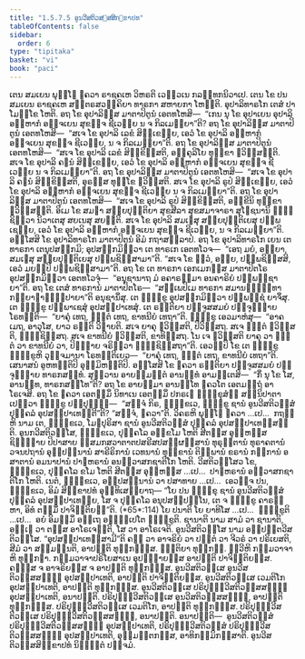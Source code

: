 ```yaml
---
title: "1.5.7.5 ອູນວີສຕິວສ຺ສສິກ຺ຂາປທ"
tableOfContents: false
sidebar:
  order: 6
type: "tipitaka"
basket: "vi"
book: "paci"
---
```



<DynamicBreadcrumb />

<Division number="402" book="paci">

<Paragraph number="1212" book="paci">
ເຕນ ສມເຍນ ພຸທ຺ໂຘ ຠຄວາ ຣາຊຄເຫ ວິຫຣຕິ ເວຬຸວເນ ກລນ຺ທກນິວາເປ. ເຕນ ໂຂ ປນ ສມເຍນ ຣາຊຄເຫ ສຕ຺ຕຣສວຄ຺ຄິຍາ ທາຣກາ ສຫາຍກາ ໂຫນ຺ຕິ. ອຸປາລິທາຣໂກ ເຕສໍ ປາໂມກ຺ໂຂ ໂຫຕິ. ອຖ ໂຂ ອຸປາລິສ຺ສ ມາຕາປິຕູນໍ ເອຕທໂຫສິ—  “ເກນ ນຸ ໂຂ ອຸປາເຍນ ອຸປາລິ ອມ຺ຫາກໍ ອຈ຺ຈເຍນ ສຸຂຎ຺ຈ ຊີເວຍ຺ຍ ນ ຈ ກິລເມຍ຺ຍາ”ຕິ? ອຖ ໂຂ ອຸປາລິສ຺ສ ມາຕາປິຕູນໍ ເອຕທໂຫສິ—  “ສເຈ ໂຂ ອຸປາລິ ເລຂໍ ສິກ຺ເຂຍ຺ຍ, ເອວໍ ໂຂ ອຸປາລິ ອມ຺ຫາກໍ ອຈ຺ຈເຍນ ສຸຂຎ຺ຈ ຊີເວຍ຺ຍ, ນ ຈ ກິລເມຍ຺ຍາ”ຕິ. ອຖ ໂຂ ອຸປາລິສ຺ສ ມາຕາປິຕູນໍ ເອຕທໂຫສິ—  “ສເຈ ໂຂ ອຸປາລິ ເລຂໍ ສິກ຺ຂິສ຺ສຕິ, ອງ຺ຄຸລິໂຍ ທຸກ຺ຂາ ຠວິສ຺ສນ຺ຕິ. ສເຈ ໂຂ ອຸປາລິ ຄຓນໍ ສິກ຺ເຂຍ຺ຍ, ເອວໍ ໂຂ ອຸປາລິ ອມ຺ຫາກໍ ອຈ຺ຈເຍນ ສຸຂຎ຺ຈ ຊີເວຍ຺ຍ ນ ຈ ກິລເມຍ຺ຍາ”ຕິ. ອຖ ໂຂ ອຸປາລິສ຺ສ ມາຕາປິຕູນໍ ເອຕທໂຫສິ—  “ສເຈ ໂຂ ອຸປາລິ ຄຓນໍ ສິກ຺ຂິສ຺ສຕິ, ອຸຣສ຺ສ ທຸກ຺ໂຂ ຠວິສ຺ສຕິ. ສເຈ ໂຂ ອຸປາລິ ຣູປໍ ສິກ຺ເຂຍ຺ຍ, ເອວໍ ໂຂ ອຸປາລິ ອມ຺ຫາກໍ ອຈ຺ຈເຍນ ສຸຂຎ຺ຈ ຊີເວຍ຺ຍ ນ ຈ ກິລເມຍ຺ຍາ”ຕິ. ອຖ ໂຂ ອຸປາລິສ຺ສ ມາຕາປິຕູນໍ ເອຕທໂຫສິ—  “ສເຈ ໂຂ ອຸປາລິ ຣູປໍ ສິກ຺ຂິສ຺ສຕິ, ອກ຺ຂີນິ ທຸກ຺ຂາ ຠວິສ຺ສນ຺ຕິ. ອິເມ ໂຂ ສມຓາ ສກ຺ຍປຸຕ຺ຕິຍາ ສຸຂສີລາ ສຸຂສມາຈາຣາ ສຸໂຠຊນານິ ຠຸຎ຺ຊິຕ຺ວາ ນິວາເຕສຸ ສຍເນສຸ ສຍນ຺ຕິ. ສເຈ ໂຂ ອຸປາລິ ສມເຓສຸ ສກ຺ຍປຸຕ຺ຕິເຍສຸ ປພ຺ພເຊຍ຺ຍ, ເອວໍ ໂຂ ອຸປາລິ ອມ຺ຫາກໍ ອຈ຺ຈເຍນ ສຸຂຎ຺ຈ ຊີເວຍ຺ຍ, ນ ຈ ກິລເມຍ຺ຍາ”ຕິ.
</Paragraph>

<Paragraph number="1213" book="paci">
ອສ຺ໂສສິ ໂຂ ອຸປາລິທາຣໂກ ມາຕາປິຕູນໍ ອິມໍ ກຖາສລ຺ລາປໍ. ອຖ ໂຂ ອຸປາລິທາຣໂກ ເຍນ ເຕ ທາຣກາ ເຕນຸປສງ຺ກມິ; ອຸປສງ຺ກມິຕ຺ວາ ເຕ ທາຣເກ ເອຕທໂວຈ—  “ເອຖ ມຍໍ, ອຍ຺ຍາ, ສມເຓສຸ ສກ຺ຍປຸຕ຺ຕິເຍສຸ ປພ຺ພຊິສ຺ສາມາ”ຕິ. “ສເຈ ໂຂ ຕ຺ວໍ, ອຍ຺ຍ, ປພ຺ພຊິສ຺ສສິ, ເອວໍ ມຍມ຺ປິ ປພ຺ພຊິສ຺ສາມາ”ຕິ. ອຖ ໂຂ ເຕ ທາຣກາ ເອກເມກສ຺ສ ມາຕາປິຕໂຣ ອຸປສງ຺ກມິຕ຺ວາ ເອຕທໂວຈຸໍ—  “ອນຸຊານາຖ ມໍ ອຄາຣສ຺ມາ ອນຄາຣິຍໍ ປພ຺ພຊ຺ຊາຍາ”ຕິ. ອຖ ໂຂ ເຕສໍ ທາຣການໍ ມາຕາປິຕໂຣ—  “ສພ຺ເພປິເມ ທາຣກາ ສມານຈ຺ຉນ຺ທາ ກລ຺ຍາຓາຘິປ຺ປາຍາ”ຕິ ອນຸຊານິໍສຸ. ເຕ ຠິກ຺ຂູ ອຸປສງ຺ກມິຕ຺ວາ ປພ຺ພຊ຺ຊໍ ຍາຈິໍສຸ. ເຕ ຠິກ຺ຂູ ປພ຺ພາເຊສຸໍ ອຸປສມ຺ປາເທສຸໍ. ເຕ ຣຕ຺ຕິຍາ ປຈ຺ຈູສສມຍໍ ປຈ຺ຈຸຏ຺ຐາຍ ໂຣທນ຺ຕິ—  “ຍາຄຸໍ ເທຖ, ຠຕ຺ຕໍ ເທຖ, ຂາທນີຍໍ ເທຖາ”ຕິ. ຠິກ຺ຂູ ເອວມາຫໍສຸ—  “ອາຄເມຖ, ອາວຸໂສ, ຍາວ ຣຕ຺ຕິ ວິຠາຍຕິ. ສເຈ ຍາຄຸ ຠວິສ຺ສຕິ, ປິວິສ຺ສຖ. ສເຈ ຠຕ຺ຕໍ ຠວິສ຺ສຕິ, ຠຸຎ຺ຊິສ຺ສຖ. ສເຈ ຂາທນີຍໍ ຠວິສ຺ສຕິ, ຂາທິສ຺ສຖ. ໂນ ເຈ ຠວິສ຺ສຕິ ຍາຄຸ ວາ ຠຕ຺ຕໍ ວາ ຂາທນີຍໍ ວາ, ປິຓ຺ຑາຍ ຈຣິຕ຺ວາ ຠຸຎ຺ຊິສ຺ສຖາ”ຕິ. ເອວມ຺ປິ ໂຂ ເຕ ຠິກ຺ຂູ ຠິກ຺ຂູຫິ ວຸຈ຺ຈມານາ ໂຣທນ຺ຕິເຍວ—  “ຍາຄຸໍ ເທຖ, ຠຕ຺ຕໍ ເທຖ, ຂາທນີຍໍ ເທຖາ”ຕິ. ເສນາສນໍ ອູຫທນ຺ຕິປິ ອຸມ຺ມິຫນ຺ຕິປິ.
</Paragraph>

<Paragraph number="1214" book="paci">
ອສ຺ໂສສິ ໂຂ ຠຄວາ ຣຕ຺ຕິຍາ ປຈ຺ຈູສສມຍໍ ປຈ຺ຈຸຏ຺ຐາຍ ທາຣກສທ຺ທໍ. ສຸຕ຺ວານ ອາຍສ຺ມນ຺ຕໍ ອານນ຺ທໍ ອາມນ຺ເຕສິ—  “ກິໍ ນຸ ໂຂ ໂສ, ອານນ຺ທ, ທາຣກສທ຺ໂທ”ຕິ? ອຖ ໂຂ ອາຍສ຺ມາ ອານນ຺ໂທ ຠຄວໂຕ ເອຕມຕ຺ຖໍ ອາໂຣເຈສິ. ອຖ ໂຂ ຠຄວາ ເອຕສ຺ມິໍ ນິທາເນ ເອຕສ຺ມິໍ ປກຣເຓ ຠິກ຺ຂຸສໍຆໍ ສນ຺ນິປາຕາເປຕ຺ວາ ຠິກ຺ຂູ ປຏິປຸຈ຺ຉິ—  “ສຈ຺ຈໍ ກິຣ, ຠິກ຺ຂເວ, ຠິກ຺ຂູ ຊານໍ ອູນວີສຕິວສ຺ສໍ ປຸຄ຺ຄລໍ ອຸປສມ຺ປາເທນ຺ຕີ”ຕິ? “ສຈ຺ຈໍ, ຠຄວາ”ຕິ. ວິຄຣຫິ ພຸທ຺ໂຘ ຠຄວາ …ເປ…  ກຖຎ຺ຫິ ນາມ ເຕ, ຠິກ຺ຂເວ, ໂມຆປຸຣິສາ ຊານໍ ອູນວີສຕິວສ຺ສໍ ປຸຄ຺ຄລໍ ອຸປສມ຺ປາເທສ຺ສນ຺ຕິ. ອູນກວີສຕິວສ຺ໂສ, ຠິກ຺ຂເວ, ປຸຄ຺ຄໂລ ອກ຺ຂໂມ ໂຫຕິ ສີຕສ຺ສ ອຸຓ຺ຫສ຺ສ ຊິຆຈ຺ຉາຍ ປິປາສາຍ ຑໍສມກສວາຕາຕປສຣີສປສມ຺ຜສ຺ສານໍ ທຸຣຸຕ຺ຕານໍ ທຸຣາຄຕານໍ ວຈນປຖານໍ ອຸປ຺ປນ຺ນານໍ ສາຣີຣິການໍ ເວທນານໍ ທຸກ຺ຂານໍ ຕິພ຺ພານໍ ຂຣານໍ ກຏຸການໍ ອສາຕານໍ ອມນາປານໍ ປາຓຫຣານໍ ອນຘິວາສກຊາຕິໂກ ໂຫຕິ. ວີສຕິວສ຺ໂສວ ໂຂ, ຠິກ຺ຂເວ, ປຸຄ຺ຄໂລ ຂໂມ ໂຫຕິ ສີຕສ຺ສ ອຸຓ຺ຫສ຺ສ …ເປ…  ປາຓຫຣານໍ ອຘິວາສກຊາຕິໂກ ໂຫຕິ. ເນຕໍ, ຠິກ຺ຂເວ, ອປ຺ປສນ຺ນານໍ ວາ ປສາທາຍ …ເປ…  ເອວຎ຺ຈ ປນ, ຠິກ຺ຂເວ, ອິມໍ ສິກ຺ຂາປທໍ ອຸທ຺ທິເສຍ຺ຍາຖ—
</Paragraph>

</Division>
<Division number="403" book="paci">

<Paragraph number="1215" book="paci">
<Emphasis>“ໂຍ ປນ ຠິກ຺ຂຸ ຊານໍ ອູນວີສຕິວສ຺ສໍ ປຸຄ຺ຄລໍ ອຸປສມ຺ປາເທຍ຺ຍ, ໂສ ຈ ປຸຄ຺ຄໂລ ອນຸປສມ຺ປນ຺ໂນ</Emphasis>, <Emphasis>ເຕ ຈ ຠິກ຺ຂູ ຄາຣຍ຺ຫາ, ອິທໍ ຕສ຺ມິໍ ປາຈິຕ຺ຕິຍນ຺”</Emphasis>ຕິ. (*65*:<Emphasis>114</Emphasis>)
</Paragraph>

</Division>
<Division number="404" book="paci">

<Paragraph number="1216" book="paci">
<Emphasis>ໂຍ ປນາ</Emphasis>ຕິ ໂຍ ຍາທິໂສ …ເປ…  <Emphasis>ຠິກ຺ຂູ</Emphasis>ຕິ …ເປ…  ອຍໍ ອິມສ຺ມິໍ ອຕ຺ເຖ ອຘິປ຺ເປໂຕ ຠິກ຺ຂູຕິ.
</Paragraph>

<Paragraph number="1217" book="paci">
<Emphasis>ຊານາຕິ</Emphasis> ນາມ ສາມໍ ວາ ຊານາຕິ, ອຎ຺ເຎ ວາ ຕສ຺ສ ອາໂຣເຈນ຺ຕິ, ໂສ ວາ ອາໂຣເຈຕິ.
</Paragraph>

<Paragraph number="1218" book="paci">
<Emphasis>ອູນວີສຕິວສ຺ໂສ</Emphasis> ນາມ ອປ຺ປຕ຺ຕວີສຕິວສ຺ໂສ.
</Paragraph>

<Paragraph number="1219" book="paci">
“ອຸປສມ຺ປາເທສ຺ສາມີ”ຕິ ຄຓໍ ວາ ອາຈຣິຍໍ ວາ ປຕ຺ຕໍ ວາ ຈີວຣໍ ວາ ປຣິເຍສຕິ, ສີມໍ ວາ ສມ຺ມນ຺ນຕິ, ອາປຕ຺ຕິ ທຸກ຺ກຏສ຺ສ. ຎຕ຺ຕິຍາ ທຸກ຺ກຏໍ. ທ຺ວີຫິ ກມ຺ມວາຈາຫິ ທຸກ຺ກຏາ. ກມ຺ມວາຈາປຣິໂຍສາເນ ອຸປຊ຺ຌາຍສ຺ສ ອາປຕ຺ຕິ ປາຈິຕ຺ຕິຍສ຺ສ. ຄຓສ຺ສ ຈ ອາຈຣິຍສ຺ສ ຈ ອາປຕ຺ຕິ ທຸກ຺ກຏສ຺ສ.
</Paragraph>

</Division>
<Division number="405" book="paci">

<Paragraph number="1220" book="paci">
ອູນວີສຕິວສ຺ເສ ອູນວີສຕິວສ຺ສສຎ຺ຎີ ອຸປສມ຺ປາເທຕິ, ອາປຕ຺ຕິ ປາຈິຕ຺ຕິຍສ຺ສ. ອູນວີສຕິວສ຺ເສ ເວມຕິໂກ ອຸປສມ຺ປາເທຕິ, ອາປຕ຺ຕິ ທຸກ຺ກຏສ຺ສ. ອູນວີສຕິວສ຺ເສ ປຣິປຸຓ຺ຓວີສຕິວສ຺ສສຎ຺ຎີ ອຸປສມ຺ປາເທຕິ, ອນາປຕ຺ຕິ. ປຣິປຸຓ຺ຓວີສຕິວສ຺ເສ ອູນວີສຕິວສ຺ສສຎ຺ຎີ, ອາປຕ຺ຕິ ທຸກ຺ກຏສ຺ສ. ປຣິປຸຓ຺ຓວີສຕິວສ຺ເສ ເວມຕິໂກ, ອາປຕ຺ຕິ ທຸກ຺ກຏສ຺ສ. ປຣິປຸຓ຺ຓວີສຕິວສ຺ເສ ປຣິປຸຓ຺ຓວີສຕິວສ຺ສສຎ຺ຎີ, ອນາປຕ຺ຕິ.
</Paragraph>

</Division>
<Division number="406" book="paci">

<Paragraph number="1221" book="paci">
ອນາປຕ຺ຕິ—  ອູນວີສຕິວສ຺ສໍ ປຣິປຸຓ຺ຓວີສຕິວສ຺ສສຎ຺ຎີ ອຸປສມ຺ປາເທຕິ, ປຣິປຸຓ຺ຓວີສຕິວສ຺ສໍ ປຣິປຸຓ຺ຓວີສຕິວສ຺ສສຎ຺ຎີ ອຸປສມ຺ປາເທຕິ, ອຸມ຺ມຕ຺ຕກສ຺ສ, ອາທິກມ຺ມິກສ຺ສາຕິ.

</Paragraph>
</Division>

<Paragraph number="1222" type="center" book="paci">
ອູນວີສຕິວສ຺ສສິກ຺ຂາປທໍ ນິຏ຺ຐິຕໍ ປຎ຺ຈມໍ.
</Paragraph>